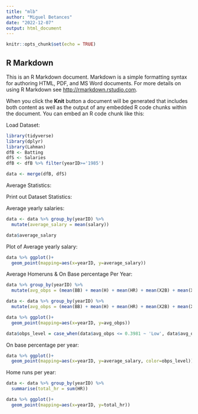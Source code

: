 ```yaml
---
title: "mlb"
author: "Miguel Betances"
date: "2022-12-07"
output: html_document
---
```


```r
knitr::opts_chunk$set(echo = TRUE)
```

## R Markdown

This is an R Markdown document. Markdown is a simple formatting syntax for authoring HTML, PDF, and MS Word documents. For more details on using R Markdown see <http://rmarkdown.rstudio.com>.

When you click the **Knit** button a document will be generated that includes both content as well as the output of any embedded R code chunks within the document. You can embed an R code chunk like this:

Load Dataset:

```r
library(tidyverse)
library(dplyr)
library(Lahman)
dfB <- Batting
dfS <- Salaries
dfB <- dfB %>% filter(yearID>='1985')
```


```r
data <- merge(dfB, dfS)
```


Average  Statistics:


Print out Dataset Statistics:

Average yearly salaries:
```r
data <- data %>% group_by(yearID) %>%
  mutate(average_salary = mean(salary))
```

```r
data$average_salary
```

Plot of Average yearly salary:
```r
data %>% ggplot()+ 
  geom_point(mapping=aes(x=yearID, y=average_salary))
```

Average Homeruns & On Base percentage Per Year:
```r
data %>% group_by(yearID) %>% 
  mutate(avg_obps = (mean(BB) + mean(H) + mean(HR) + mean(X2B) + mean(X3B))/(mean(AB) + mean(BB)))
```
```r
data <- data %>% group_by(yearID) %>% 
  mutate(avg_obps = (mean(BB) + mean(H) + mean(HR) + mean(X2B) + mean(X3B))/(mean(AB) + mean(BB)))
```

```r
data %>% ggplot()+ 
  geom_point(mapping=aes(x=yearID, y=avg_obps))
```
```r
data$obps_level = case_when(data$avg_obps <= 0.3981 ~ 'Low', data$avg_obps >= 0.4162 ~ 'High', TRUE ~ 'Median')
```

On base percentage per year:
```r
data %>% ggplot()+ 
  geom_point(mapping=aes(x=yearID, y=average_salary, color=obps_level))
```
Home runs per year:
```r
data <- data %>% group_by(yearID) %>% 
  summarise(total_hr = sum(HR))
```


```r
data %>% ggplot()+ 
  geom_point(mapping=aes(x=yearID, y=total_hr))
```

